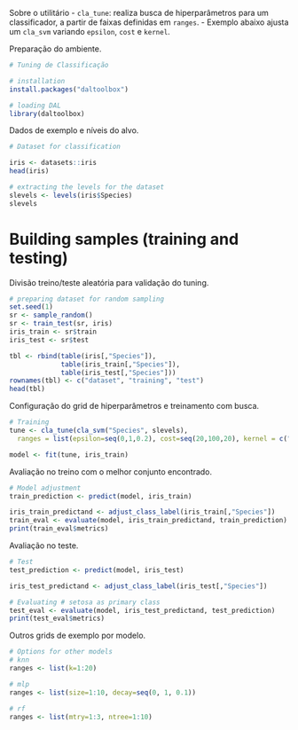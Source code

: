 Sobre o utilitário
- `cla_tune`: realiza busca de hiperparâmetros para um classificador, a partir de faixas definidas em `ranges`.
- Exemplo abaixo ajusta um `cla_svm` variando `epsilon`, `cost` e `kernel`.

Preparação do ambiente.
```r
# Tuning de Classificação 

# installation 
install.packages("daltoolbox")

# loading DAL
library(daltoolbox) 
```

Dados de exemplo e níveis do alvo.
```r
# Dataset for classification

iris <- datasets::iris
head(iris)

# extracting the levels for the dataset
slevels <- levels(iris$Species)
slevels
```

# Building samples (training and testing)

Divisão treino/teste aleatória para validação do tuning.
```r
# preparing dataset for random sampling
set.seed(1)
sr <- sample_random()
sr <- train_test(sr, iris)
iris_train <- sr$train
iris_test <- sr$test

tbl <- rbind(table(iris[,"Species"]),
             table(iris_train[,"Species"]),
             table(iris_test[,"Species"]))
rownames(tbl) <- c("dataset", "training", "test")
head(tbl)
```

Configuração do grid de hiperparâmetros e treinamento com busca.
```r
# Training
tune <- cla_tune(cla_svm("Species", slevels), 
  ranges = list(epsilon=seq(0,1,0.2), cost=seq(20,100,20), kernel = c("linear", "radial", "polynomial", "sigmoid")))

model <- fit(tune, iris_train)
```

Avaliação no treino com o melhor conjunto encontrado.
```r
# Model adjustment
train_prediction <- predict(model, iris_train)

iris_train_predictand <- adjust_class_label(iris_train[,"Species"])
train_eval <- evaluate(model, iris_train_predictand, train_prediction)
print(train_eval$metrics)
```

Avaliação no teste.
```r
# Test
test_prediction <- predict(model, iris_test)

iris_test_predictand <- adjust_class_label(iris_test[,"Species"])

# Evaluating # setosa as primary class
test_eval <- evaluate(model, iris_test_predictand, test_prediction)
print(test_eval$metrics)
```

Outros grids de exemplo por modelo.
```r
# Options for other models
# knn
ranges <- list(k=1:20)

# mlp
ranges <- list(size=1:10, decay=seq(0, 1, 0.1))

# rf
ranges <- list(mtry=1:3, ntree=1:10)
```
